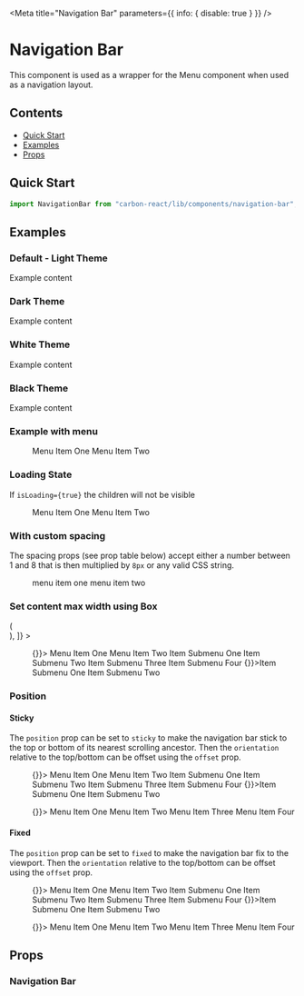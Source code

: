 
<Meta title="Navigation Bar" parameters={{ info: { disable: true } }} />

# Navigation Bar

This component is used as a wrapper for the Menu component when used as a navigation layout.

## Contents

- [Quick Start](#quick-start)
- [Examples](#examples)
- [Props](#props)

## Quick Start

```javascript
import NavigationBar from "carbon-react/lib/components/navigation-bar";
```

## Examples

### Default - Light Theme

<Canvas>
  <Story name="default">
    <NavigationBar>Example content</NavigationBar>
  </Story>
</Canvas>

### Dark Theme

<Canvas>
  <Story name="dark theme">
    <NavigationBar navigationType="dark">Example content</NavigationBar>
  </Story>
</Canvas>

### White Theme

<Canvas>
  <Story name="white theme">
    <NavigationBar navigationType="white">Example content</NavigationBar>
  </Story>
</Canvas>

### Black Theme

<Canvas>
  <Story name="black theme">
    <NavigationBar navigationType="black">Example content</NavigationBar>
  </Story>
</Canvas>

### Example with menu

<Canvas>
  <Story name="example with menu">
    <NavigationBar>
      <Menu>
        <MenuItem>Menu Item One</MenuItem>
        <MenuItem>Menu Item Two</MenuItem>
      </Menu>
    </NavigationBar>
  </Story>
</Canvas>

### Loading State

If `isLoading={true}` the children will not be visible

<Canvas>
  <Story name="isLoading">
    <NavigationBar isLoading>
      <Menu>
        <MenuItem>Menu Item One</MenuItem>
        <MenuItem>Menu Item Two</MenuItem>
      </Menu>
    </NavigationBar>
  </Story>
</Canvas>

### With custom spacing

The spacing props (see prop table below) accept either a number between 1 and 8 that is then multiplied by `8px` or any
valid CSS string.

<Canvas>
  <Story name="with custom spacing">
    <NavigationBar py={2} px={7}>
      <Menu>
        <MenuItem>menu item one</MenuItem>
        <MenuItem>menu item two</MenuItem>
      </Menu>
    </NavigationBar>
  </Story>
</Canvas>

### Set content max width using Box

<Canvas>
  <Story
    name="content max width using Box"
    decorators={[
      (Story) => (
        <div style={{ height: 200 }}>
          <Story />
        </div>
      ),
    ]}
  >
    <NavigationBar>
      <Box display="flex" flex="1" maxWidth="1000px" margin="0 auto">
        <Menu display="flex" flex="1">
          <MenuItem flex="1" onClick={() => {}}>
            Menu Item One
          </MenuItem>
          <MenuItem flex="0 0 auto" href="#">
            Menu Item Two
          </MenuItem>
          <MenuItem flex="0 0 auto" submenu="Menu Item Three">
            <MenuItem href="#">Item Submenu One</MenuItem>
            <MenuItem href="#">Item Submenu Two</MenuItem>
            <MenuDivider />
            <MenuItem icon="settings" href="#">
              Item Submenu Three
            </MenuItem>
            <MenuItem href="#">Item Submenu Four</MenuItem>
          </MenuItem>
          <MenuItem flex="0 0 auto" submenu="Menu Item Four">
            <MenuItem onClick={() => {}}>Item Submenu One</MenuItem>
            <MenuItem href="#">Item Submenu Two</MenuItem>
          </MenuItem>
        </Menu>
      </Box>
    </NavigationBar>
  </Story>
</Canvas>

### Position

#### Sticky

The `position` prop can be set to `sticky` to make the navigation bar stick to the top or bottom of its nearest scrolling ancestor.
Then the `orientation` relative to the top/bottom can be offset using the `offset` prop.

<Canvas>
  <Story
    name="sticky"
    parameters={{ docs: { inlineStories: false, iframeHeight: 250 } }}
  >
    <div id="sticky-container" style={{ height: "250px" }}>
      <NavigationBar
        position="sticky"
        orientation="top"
        offset="25px"
        aria-label="header"
      >
        <Box display="flex" flex="1" maxWidth="1000px" margin="0 auto">
          <Menu display="flex" flex="1">
            <MenuItem flex="1" onClick={() => {}}>
              Menu Item One
            </MenuItem>
            <MenuItem flex="0 0 auto" href="#">
              Menu Item Two
            </MenuItem>
            <MenuItem flex="0 0 auto" submenu="Menu Item Three">
              <MenuItem href="#">Item Submenu One</MenuItem>
              <MenuItem href="#">Item Submenu Two</MenuItem>
              <MenuDivider />
              <MenuItem icon="settings" href="#">
                Item Submenu Three
              </MenuItem>
              <MenuItem href="#">Item Submenu Four</MenuItem>
            </MenuItem>
            <MenuItem flex="0 0 auto" submenu="Menu Item Four">
              <MenuItem onClick={() => {}}>Item Submenu One</MenuItem>
              <MenuItem href="#">Item Submenu Two</MenuItem>
            </MenuItem>
          </Menu>
        </Box>
      </NavigationBar>
      <div
        style={{
          height: "1000px",
          background: "green",
        }}
      />
      <NavigationBar
        position="sticky"
        orientation="bottom"
        offset="25px"
        aria-label="footer"
      >
        <Box display="flex" flex="1" maxWidth="1000px" margin="0 auto">
          <Menu display="flex" flex="1">
            <MenuItem flex="1" onClick={() => {}}>
              Menu Item One
            </MenuItem>
            <MenuItem flex="0 0 auto" href="#">
              Menu Item Two
            </MenuItem>
            <MenuItem flex="0 0 auto" href="#">
              Menu Item Three
            </MenuItem>
            <MenuItem flex="0 0 auto" href="#">
              Menu Item Four
            </MenuItem>
          </Menu>
        </Box>
      </NavigationBar>
    </div>
  </Story>
</Canvas>

#### Fixed

The `position` prop can be set to `fixed` to make the navigation bar fix to the viewport. Then the `orientation` relative to the
top/bottom can be offset using the `offset` prop.

<Canvas>
  <Story
    name="fixed"
    parameters={{
      docs: { inlineStories: false, iframeHeight: 200 },
      themeProvider: { chromatic: { theme: "sage" } },
    }}
  >
    <NavigationBar
      position="fixed"
      orientation="top"
      offset="25px"
      aria-label="header"
    >
      <Menu display="flex" flex="1">
        <MenuItem flex="1" onClick={() => {}}>
          Menu Item One
        </MenuItem>
        <MenuItem flex="0 0 auto" href="#">
          Menu Item Two
        </MenuItem>
        <MenuItem flex="0 0 auto" submenu="Menu Item Three">
          <MenuItem href="#">Item Submenu One</MenuItem>
          <MenuItem href="#">Item Submenu Two</MenuItem>
          <MenuDivider />
          <MenuItem icon="settings" href="#">
            Item Submenu Three
          </MenuItem>
          <MenuItem href="#">Item Submenu Four</MenuItem>
        </MenuItem>
        <MenuItem flex="0 0 auto" submenu="Menu Item Four">
          <MenuItem onClick={() => {}}>Item Submenu One</MenuItem>
          <MenuItem href="#">Item Submenu Two</MenuItem>
        </MenuItem>
      </Menu>
    </NavigationBar>
    <div
      style={{
        height: "1000px",
        background: "green",
      }}
    />
    <NavigationBar
      position="fixed"
      orientation="bottom"
      offset="25px"
      aria-label="footer"
    >
      <Menu display="flex" flex="1">
        <MenuItem flex="1" onClick={() => {}}>
          Menu Item One
        </MenuItem>
        <MenuItem flex="0 0 auto" href="#">
          Menu Item Two
        </MenuItem>
        <MenuItem flex="0 0 auto" href="#">
          Menu Item Three
        </MenuItem>
        <MenuItem flex="0 0 auto" href="#">
          Menu Item Four
        </MenuItem>
      </Menu>
    </NavigationBar>
  </Story>
</Canvas>

## Props

### Navigation Bar

<StyledSystemProps of={NavigationBar} noHeader padding flexBox />
